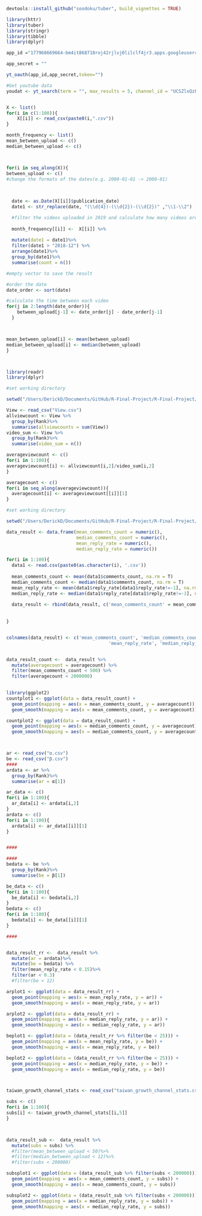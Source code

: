 ```r
devtools::install_github("soodoku/tuber", build_vignettes = TRUE)


```

```r
library(httr)
library(tuber)
library(stringr)
library(tibble)
library(dplyr)

app_id ="177968669664-bm4it868718roj42rjlvj0lilclf4jr3.apps.googleusercontent.com"

app_secret = ""

yt_oauth(app_id,app_secret,token="")

#Get youtube data
youdat <- yt_search(term = "", max_results = 5, channel_id = "UCSZlxQzFeHpZKKd7_HK-SIA")


X <- list()
for(i in c(1:100)){
    X[[i]] <- read_csv(paste0(i,".csv"))
}

month_frequency <- list()
mean_between_upload <- c()
median_between_upload <- c()



for(i in seq_along(X)){
between_upload <- c()
#change the formats of the dates(e.g. 2000-01-01 -> 2000-01)

  
  
  date <- as.Date(X[[i]]$publication_date)
  date1 <- str_replace(date, "(\\d{4})-(\\d{2})-(\\d{2})" ,"\\1-\\2")

  #filter the videos uploaded in 2019 and calculate how many videos are     uploaded per month
  
  month_frequency[[i]] <-  X[[i]] %>%
  
  mutate(date1 = date1)%>%
  filter(date1 > "2018-12") %>%
  arrange(date1)%>%
  group_by(date1)%>%
  summarise(count = n())

#empty vector to save the result

#order the date
date_order <- sort(date)

#calculate the time between each video
for(j in 2:length(date_order)){
    between_upload[j-1] <- date_order[j] - date_order[j-1]
  }



mean_between_upload[i] <- mean(between_upload)
median_between_upload[i] <- median(between_upload)
}




```





```r
library(readr)
library(dplyr)

#set working directory

setwd("/Users/DerickD/Documents/GitHub/R-Final-Project/R-Final-Project/data/tw/arranged")

View <- read_csv("View.csv")
allviewcount <- View %>%
  group_by(Rank)%>%
  summarise(allviewcounts = sum(View))
video_sum <- View %>%
  group_by(Rank)%>%
  summarise(video_sum = n())

averageviewcount <- c()
for(i in 1:100){
averageviewcount[i] <- allviewcount[i,2]/video_sum[i,2]
}

averagecount <- c()
for(i in seq_along(averageviewcount)){
  averagecount[i] <- averageviewcount[[i]][1]
}

#set working directory

setwd("/Users/DerickD/Documents/GitHub/R-Final-Project/R-Final-Project/data/tw/all_channel_video_stats/comments_data")

data_result <- data.frame(mean_comments_count = numeric(), 
                          median_comments_count = numeric(),
                          mean_reply_rate = numeric(),
                          median_reply_rate = numeric())

for(i in 1:100){
  data1 <- read.csv(paste0(as.character(i), '.csv'))
  
  mean_comments_count <- mean(data1$comments_count, na.rm = T)
  median_comments_count <- median(data1$comments_count, na.rm = T)
  mean_reply_rate <- mean(data1$reply_rate[data1$reply_rate!=-1], na.rm = T)
  median_reply_rate <- median(data1$reply_rate[data1$reply_rate!=-1], na.rm = T)
  
  data_result <- rbind(data_result, c('mean_comments_count' = mean_comments_count, 'median_comments_count' = median_comments_count, 'mean_reply_rate' = mean_reply_rate, 'median_reply_rate' = median_reply_rate), make.row.names = F)
  
  
}


colnames(data_result) <- c('mean_comments_count', 'median_comments_count', 
                                      'mean_reply_rate', 'median_reply_rate')


data_result_count <-  data_result %>%
  mutate(averagecount = averagecount) %>%
  filter(mean_comments_count < 500) %>%
  filter(averagecount < 2000000)
  

library(ggplot2)
countplot1 <- ggplot(data = data_result_count) +                                
  geom_point(mapping = aes(x = mean_comments_count, y = averagecount)) +
  geom_smooth(mapping = aes(x = mean_comments_count, y = averagecount))

countplot2 <- ggplot(data = data_result_count) +                                
  geom_point(mapping = aes(x = median_comments_count, y = averagecount)) +
  geom_smooth(mapping = aes(x = median_comments_count, y = averagecount))



ar <- read_csv("α.csv")
be <- read_csv("β.csv")
####
ardata <- ar %>%
  group_by(Rank)%>%
  summarise(ar = α[1])

ar_data <- c()
for(i in 1:100){
  ar_data[i] <- ardata[i,2]
}
ardata <- c()
for(i in 1:100){
  ardata[i] <- ar_data[[i]][1]
}


####

####
bedata <- be %>%
  group_by(Rank)%>%
  summarise(be = β[1])

be_data <- c()
for(i in 1:100){
  be_data[i] <- bedata[i,2]
}
bedata <- c()
for(i in 1:100){
  bedata[i] <- be_data[[i]][1]
}

####


data_result_rr <-  data_result %>%
  mutate(ar = ardata)%>%
  mutate(be = bedata) %>%
  filter(mean_reply_rate < 0.15)%>%
  filter(ar < 0.3)
  #filter(be < 12)

arplot1 <- ggplot(data = data_result_rr) +                                
  geom_point(mapping = aes(x = mean_reply_rate, y = ar)) +
  geom_smooth(mapping = aes(x = mean_reply_rate, y = ar))

arplot2 <- ggplot(data = data_result_rr) +                                
  geom_point(mapping = aes(x = median_reply_rate, y = ar)) +
  geom_smooth(mapping = aes(x = median_reply_rate, y = ar))

beplot1 <- ggplot(data = (data_result_rr %>% filter(be < 25))) +                                
  geom_point(mapping = aes(x = mean_reply_rate, y = be)) +
  geom_smooth(mapping = aes(x = mean_reply_rate, y = be))

beplot2 <- ggplot(data = (data_result_rr %>% filter(be < 25))) +                                
  geom_point(mapping = aes(x = median_reply_rate, y = be)) +
  geom_smooth(mapping = aes(x = median_reply_rate, y = be))



taiwan_growth_channel_stats <- read_csv("taiwan_growth_channel_stats.csv")

subs <- c()
for(i in 1:100){
subs[i] <- taiwan_growth_channel_stats[[i,5]]
}



data_result_sub <-  data_result %>%
  mutate(subs = subs) %>%
  #filter(mean_between_upload < 50)%>%
  #filter(median_between_upload < 12)%>%
  #filter(subs < 200000)

subsplot1 <- ggplot(data = (data_result_sub %>% filter(subs < 200000))) +                                
  geom_point(mapping = aes(x = mean_comments_count, y = subs)) +
  geom_smooth(mapping = aes(x = mean_comments_count, y = subs))

subsplot2 <- ggplot(data = (data_result_sub %>% filter(subs < 200000))) +                                
  geom_point(mapping = aes(x = median_reply_rate, y = subs)) +
  geom_smooth(mapping = aes(x = median_reply_rate, y = subs))

```